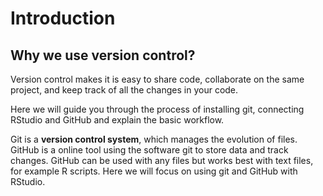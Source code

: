 
# Introduction

## Why we use version control?

Version control makes it is easy to share code, collaborate on the same project, and keep track of all the changes in your code.

Here we will guide you through the process of installing git, connecting RStudio and GitHub and explain the basic workflow.

Git is a **version control system**, which manages the evolution of files. GitHub is a online tool using the software git to store data and track changes. 
GitHub can be used with any files but works best with text files, for example R scripts. 
Here we will focus on using git and GitHub with RStudio.